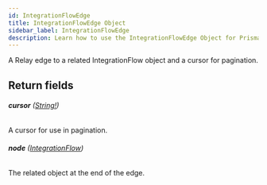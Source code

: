 ```yaml
---
id: IntegrationFlowEdge
title: IntegrationFlowEdge Object
sidebar_label: IntegrationFlowEdge
description: Learn how to use the IntegrationFlowEdge Object for Prismatic's API.
---
```


A Relay edge to a related IntegrationFlow object and a cursor for pagination.

## Return fields

###### <b>cursor</b> ([String!](api/schema/scalar/String.mdx))

A cursor for use in pagination.

###### <b>node</b> ([IntegrationFlow](api/schema/object/IntegrationFlow.mdx))

The related object at the end of the edge.
